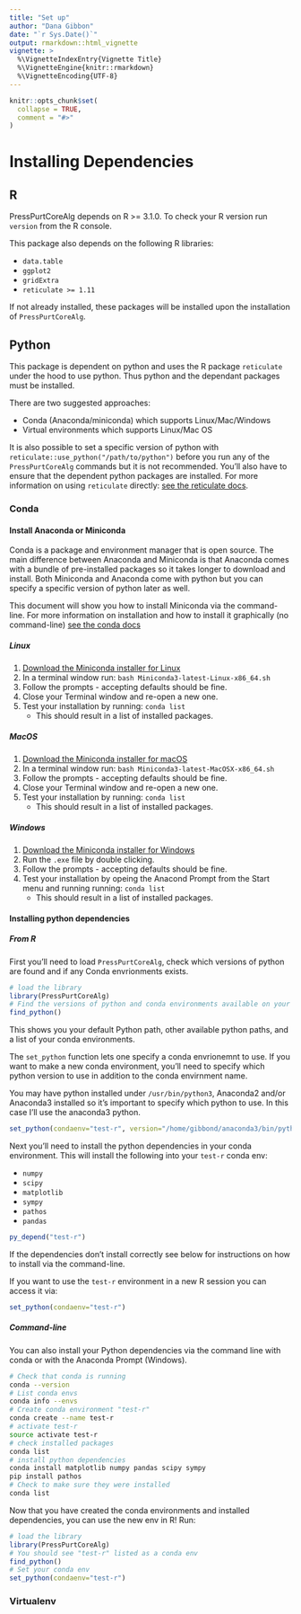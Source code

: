 ```yaml
---
title: "Set up"
author: "Dana Gibbon"
date: "`r Sys.Date()`"
output: rmarkdown::html_vignette
vignette: >
  %\VignetteIndexEntry{Vignette Title}
  %\VignetteEngine{knitr::rmarkdown}
  %\VignetteEncoding{UTF-8}
---
```


```r
knitr::opts_chunk$set(
  collapse = TRUE,
  comment = "#>"
)
```


# Installing Dependencies

## R

PressPurtCoreAlg depends on R >= 3.1.0. To check your R version run `version` from the R console.

This package also depends on the following R libraries:

* `data.table` 
* `ggplot2`
* `gridExtra`
* `reticulate >= 1.11`

If not already installed, these packages will be installed upon the installation of `PressPurtCoreAlg`.

## Python

This package is dependent on python and uses the R package `reticulate` under the hood to use python. Thus python and the dependant packages must be installed. 

There are two suggested approaches: 

* Conda (Anaconda/miniconda) which supports Linux/Mac/Windows
* Virtual environments which supports Linux/Mac OS

It is also possible to set a specific version of python with `reticulate::use_python("/path/to/python")` before you run any of the `PressPurtCoreAlg` commands but it is not recommended. You'll also have to ensure that the dependent python packages are installed. For more information on using `reticulate` directly: [see the reticulate docs](https://rstudio.github.io/reticulate/articles/python_packages.html).

### Conda

#### Install Anaconda or Miniconda 

Conda is a package and environment manager that is open source. The main difference between Anaconda and Miniconda is that Anaconda comes with a bundle of pre-installed packages so it takes longer to download and install. Both Miniconda and Anaconda come with python but you can specify a specific version of python later as well.

This document will show you how to install Miniconda via the command-line. For more information on installation and how to install it graphically (no command-line) [see the conda docs](https://docs.conda.io/projects/continuumio-conda/en/latest/user-guide/install/index.html)

##### Linux

1. [Download the Miniconda installer for Linux](https://docs.conda.io/en/latest/miniconda.html)
2. In a terminal window run: `bash Miniconda3-latest-Linux-x86_64.sh`
3. Follow the prompts - accepting defaults should be fine.
4. Close your Terminal window and re-open a new one.
5. Test your installation by running: `conda list`
    * This should result in a list of installed packages.

##### MacOS

1. [Download the Miniconda installer for macOS](https://docs.conda.io/en/latest/miniconda.html)
2. In a terminal window run: `bash Miniconda3-latest-MacOSX-x86_64.sh`
3. Follow the prompts - accepting defaults should be fine.
4. Close your Terminal window and re-open a new one.
5. Test your installation by running: `conda list`
    * This should result in a list of installed packages.

##### Windows

1. [Download the Miniconda installer for Windows](https://docs.conda.io/en/latest/miniconda.html)
2. Run the `.exe` file by double clicking.
3. Follow the prompts - accepting defaults should be fine.
5. Test your installation by opeing the Anacond Prompt from the Start menu and running running: `conda list`
    * This should result in a list of installed packages.

#### Installing python dependencies

##### From R

First you'll need to load `PressPurtCoreAlg`, check which versions of python are found and if any Conda envrionments exists.

```r
# load the library
library(PressPurtCoreAlg)
# Find the versions of python and conda environments available on your machine:
find_python()

```

This shows you your default Python path, other available python paths, and a list of your conda environments.

The `set_python` function lets one specify a conda envrionemnt to use. If you want to make a new conda environment, you'll need to specify which python version to use in addition to the conda envirnment name.

You may have python installed under `/usr/bin/python3`, Anaconda2 and/or Anaconda3 installed so it's important to specify which python to use. In this case I'll use the anaconda3 python.

```r
set_python(condaenv="test-r", version="/home/gibbond/anaconda3/bin/python",verbose = TRUE)
```

Next you'll need to install the python dependencies in your conda environment. This will install the following into your `test-r` conda env: 

* `numpy`
* `scipy`
* `matplotlib`
* `sympy`
* `pathos`
* `pandas`

```r
py_depend("test-r")
```

If the dependencies don't install correctly see below for instructions on how to install via the command-line.

If you want to use the `test-r` environment in a new R session you can access it via:

```r
set_python(condaenv="test-r")
```

##### Command-line

You can also install your Python dependencies via the command line with conda or with the Anaconda Prompt (Windows).

```bash
# Check that conda is running
conda --version
# List conda envs
conda info --envs
# Create conda environment "test-r"
conda create --name test-r
# activate test-r
source activate test-r
# check installed packages
conda list
# install python dependencies
conda install matplotlib numpy pandas scipy sympy
pip install pathos
# Check to make sure they were installed
conda list
```

Now that you have created the conda environments and installed dependencies, you can use the new env in R! Run:

```r
# load the library
library(PressPurtCoreAlg)
# You should see "test-r" listed as a conda env
find_python()
# Set your conda env
set_python(condaenv="test-r")
```

### Virtualenv


